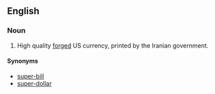 ==English==

===Noun===
{{en-noun}}

# High quality [[forge]]d US currency, printed by the Iranian government.

====Synonyms====
*[[super-bill]]
*[[super-dollar]]